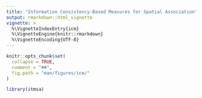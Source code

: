 ```yaml
---
title: "Information Consistency-Based Measures for Spatial Association"
output: rmarkdown::html_vignette
vignette: >
  %\VignetteIndexEntry{icm}
  %\VignetteEngine{knitr::rmarkdown}
  %\VignetteEncoding{UTF-8}
---
```


```r
knitr::opts_chunk$set(
  collapse = TRUE,
  comment = "##",
  fig.path = "man/figures/icm/"
)
```

```r
library(itmsa)
```
